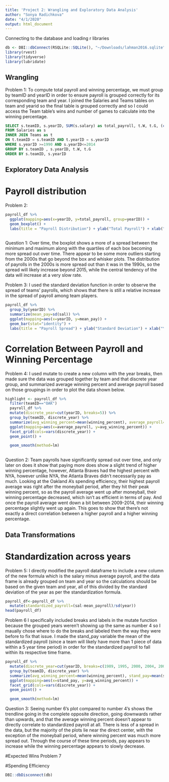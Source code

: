 ```yaml
---
title: 'Project 2: Wrangling and Exploratory Data Analysis'
author: "Sonya Radichkova"
date: "4/1/2020"
output: html_document
---
```

Connecting to the database and loading r libraries
```r
db <- DBI::dbConnect(RSQLite::SQLite(), "~/Downloads/lahman2016.sqlite")
library(rvest)
library(tidyverse)
library(lubridate)
```

## Wrangling
Problem 1:
To compute total payroll and winning percentage, we must group by teamID and yearID in order to
ensure payroll is grouped correctly for its corresponding team and year. I joined the Salaries and Teams tables on team and yearid so the final table is grouped correctly and so I could access the Team table's wins and number of games to calculate into the winning percentage.

```sql
SELECT s.teamID, s.yearID, SUM(s.salary) as total_payroll, t.W, t.G, (cast(t.W as float) / cast(t.G as float)) * 100 as winning_percent, s.salary as sal, AVG(s.salary) as mean_payroll
FROM Salaries as s
INNER JOIN Teams as t
ON t.teamID = s.teamID AND t.yearID = s.yearID
WHERE s.yearID >=1990 AND s.yearID<=2014
GROUP BY s.teamID , s.yearID, t.W, t.G
ORDER BY s.teamID, s.yearID
```



## Exploratory Data Analysis
# Payroll distribution
Problem 2:
```r
payroll_df %>%
  ggplot(mapping=aes(x=yearID, y=total_payroll, group=yearID)) +
  geom_boxplot() +
  labs(title = "Payroll Distribution") + ylab("Total Payroll") + xlab("Year")
  
```


Question 1:
Over time, the boxplot shows a more of a spread between the minimum and maximum along with the quartiles of each box becoming more spread out over time. There appear to be some more outliers starting from the 2000s that go beyond the box and whisker plots. The distribution of payrolls in the 2000s is more spread out than it was in the 1990s, so the spread will likely increase beyond 2015, while the central tendency of the data will increase at a very slow rate.

Problem 3:
I used the standard deviation function in order to observe the spread of teams' payrolls, which shows that there is still a relative increase in the spread of payroll among team players.
```r
payroll_df %>%
  group_by(yearID) %>%
  summarize(mean_pay=sd(sal)) %>%
  ggplot(mapping=aes(x=yearID, y=mean_pay)) +
  geom_bar(stat="identity") +
  labs(title = "Payroll Spread") + ylab("Standard Deviation") + xlab("Year")
```


# Correlation Between Payroll and Winning Percentage
Problem 4:
I used mutate to create a new column with the year breaks, then made sure the data was grouped together by team and that discrete year group, and summarized average winning percent and average payroll based on those groupings in order to plot the data shown below.
```r
highlight <- payroll_df %>% 
  filter(teamID=="OAK")
  payroll_df %>%
  mutate(discrete_year=cut(yearID, breaks=5)) %>%
  group_by(teamID, discrete_year) %>%
  summarize(avg_winning_percent=mean(winning_percent), average_payroll=mean(mean_payroll)) %>%
  ggplot(mapping=aes(x=average_payroll, y=avg_winning_percent)) +
  facet_grid(cols=vars(discrete_year)) +
  geom_point() +

  geom_smooth(method=lm)
  
```

Question 2:
Team payrolls have significantly spread out over time, and only later on does it show that paying more does show a slight trend of higher winning percentage, however, Atlanta Braves had the highest percent with NYA, however unlike NYA, the Atlanta Braves didn't necessarily pay as much. Looking at the Oakland A's spending efficiency, their highest payroll average was right after the moneyball period, after they hit their peak winning percent, so as the payroll average went up after moneyball, their winning percentage decreased, which isn't as efficient in terms of pay. And once the payroll average went down a bit between 2009-2014, their winning percentage slightly went up again. This goes to show that there's not exactly a direct correlation between a higher payroll and a higher winning percentage. 

## Data Transformations
# Standardization across years
Problem 5:
I directly modified the payroll dataframe to include a new column of the new formula which is the salary minus average payroll, and the data frame is already grouped on team and year so the calculations should be based on the given team and year, all of this divided by the standard deviation of the year as per the standardization formula.
```r
payroll_df<-payroll_df %>%
  mutate(standardized_payroll=(sal-mean_payroll)/sd(year)) 
head(payroll_df)
```

Problem 6
I specifically included breaks and labels in the mutate function because the grouped years weren't showing up the same as number 4 so I maually chose where to do the breaks and labeled them the way they were before to fix that issue. I made the stand_pay variable the mean of the standardized payroll (since a team will likely have more than 1 piece of data within a 5 year time period) in order for the standardized payroll to fall within its respective time frame.


```r
payroll_df %>%
  mutate(discrete_year=cut(yearID, breaks=c(1989, 1995, 2000, 2004, 2009, 2014), labels = c("(1990,1995]","(1995,2000]","(2000,2004]", "(2004,2009]", "(2009,2014]")))  %>%
  group_by(teamID, discrete_year) %>%
  summarize(avg_winning_percent=mean(winning_percent), stand_pay=mean(standardized_payroll)) %>%
  ggplot(mapping=aes(x=stand_pay, y=avg_winning_percent)) +
  facet_grid(cols=vars(discrete_year)) +
  geom_point() +

  geom_smooth(method=lm)
```
 Question 3:
 Seeing number 6's plot compared to number 4's shows the trendline going in the complete opposite direction, going downwards rather than upwards, and that the average winning percent doesn't appear to directly correlate to standardized payroll at all. There is less of a spread in the data, but the majority of the plots lie near the direct center, with the exception of the moneyball period, where winning percent was much more spread out. Through the course of these time periods, pay appears to increase while the winning percentage appears to slowly decrease.

#Expected Wins
Problem 7

#Spending Efficiency


```r
DBI::dbDisconnect(db)
```
